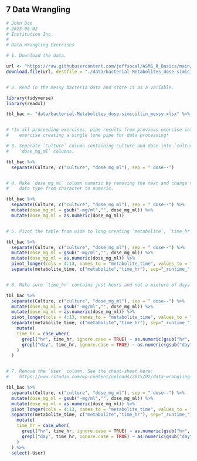 ## **7** Data Wrangling {-}

```r
# John Doe
# 2023-06-02
# Institution Inc.
#
# Data Wrangling Exercises

# 1. Download the data.

url <- "https://raw.githubusercontent.com/jeffsocal/ASMS_R_Basics/main/data/bacterial-Metabolites_dose-simicillin_messy.xlsx"
download.file(url, destfile = "./data/bacterial-Metabolites_dose-simicillin_messy.xlsx")


# 2. Read in the messy bacteria data and store it as a variable.

library(tidyverse)
library(readxl)

tbl_bac <- "data/bacterial-Metabolites_dose-simicillin_messy.xlsx" %>% read_excel(col_names = TRUE)


# *In all proceeding exercises, pipe results from previous exercise into current 
#    exercise creating a single lone pipe for data processing*

# 3. Separate `Culture` column containing culture and dose into `culture` and 
#    `dose_mg_ml` columns.

tbl_bac %>%
  separate(Culture, c("culture", "dose_mg_ml"), sep = " dose--")


# 4. Make `dose_mg_ml` column numeric by removing the text and change the column 
#    data type from character to numeric.

tbl_bac %>%
  separate(Culture, c("culture", "dose_mg_ml"), sep = " dose--") %>%
  mutate(dose_mg_ml = gsub("-mg/ml","", dose_mg_ml)) %>%
  mutate(dose_mg_ml = as.numeric(dose_mg_ml))


# 5. Pivot the table from wide to long creating `metabolite`, `time_hr` & `abundance` columns.

tbl_bac %>%
  separate(Culture, c("culture", "dose_mg_ml"), sep = " dose--") %>%
  mutate(dose_mg_ml = gsub("-mg/ml","", dose_mg_ml)) %>%
  mutate(dose_mg_ml = as.numeric(dose_mg_ml)) %>%
  pivot_longer(cols = 4:13, names_to = "metabolite_time", values_to = "abundance") %>%
  separate(metabolite_time, c("metabolite","time_hr"), sep="_runtime_")


# 6. Make sure `time_hr` contains just hours and not a mixture of days and hours.

tbl_bac %>%
  separate(Culture, c("culture", "dose_mg_ml"), sep = " dose--") %>%
  mutate(dose_mg_ml = gsub("-mg/ml","", dose_mg_ml)) %>%
  mutate(dose_mg_ml = as.numeric(dose_mg_ml)) %>%
  pivot_longer(cols = 4:13, names_to = "metabolite_time", values_to = "abundance") %>%
  separate(metabolite_time, c("metabolite","time_hr"), sep="_runtime_") %>%
    mutate(
    time_hr = case_when(
      grepl("hr", time_hr, ignore.case = TRUE) ~ as.numeric(gsub("hr", "", time_hr)),
      grepl("day", time_hr, ignore.case = TRUE) ~ as.numeric(gsub("day", "", time_hr)) * 24
    )
  )


# 7. Remove the `User` column. See the cheat-sheet here: 
#    https://www.rstudio.com/wp-content/uploads/2015/02/data-wrangling-cheatsheet.pdf

tbl_bac %>%
  separate(Culture, c("culture", "dose_mg_ml"), sep = " dose--") %>%
  mutate(dose_mg_ml = gsub("-mg/ml","", dose_mg_ml)) %>%
  mutate(dose_mg_ml = as.numeric(dose_mg_ml)) %>%
  pivot_longer(cols = 4:13, names_to = "metabolite_time", values_to = "abundance") %>%
  separate(metabolite_time, c("metabolite","time_hr"), sep="_runtime_") %>%
    mutate(
    time_hr = case_when(
      grepl("hr", time_hr, ignore.case = TRUE) ~ as.numeric(gsub("hr", "", time_hr)),
      grepl("day", time_hr, ignore.case = TRUE) ~ as.numeric(gsub("day", "", time_hr)) * 24
    )
  ) %>%
  select(-User)

```